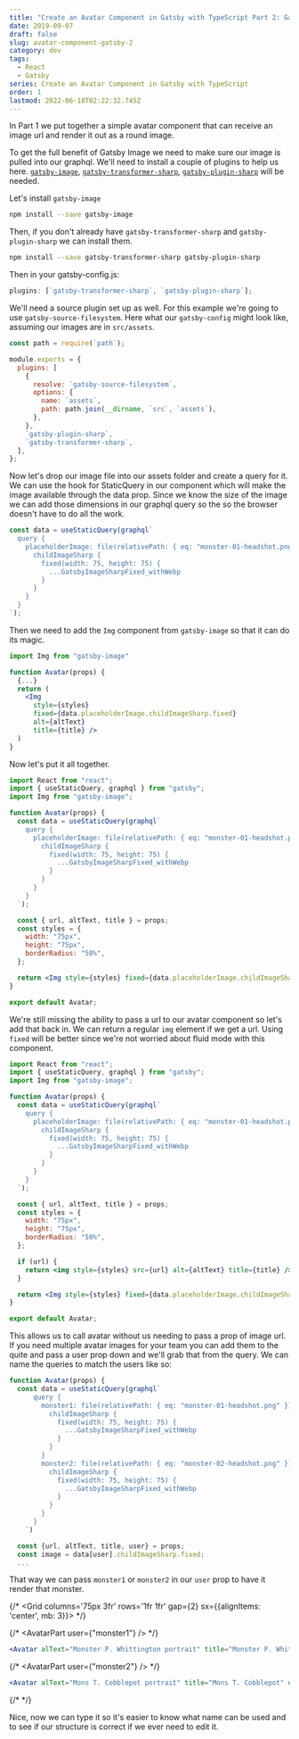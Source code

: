 ```yaml
---
title: "Create an Avatar Component in Gatsby with TypeScript Part 2: Gatsby Image"
date: 2019-09-07
draft: false
slug: avatar-component-gatsby-2
category: dev
tags:
  - React
  - Gatsby
series: Create an Avatar Component in Gatsby with TypeScript
order: 1
lastmod: 2022-06-18T02:22:32.745Z
---
```


In <Link to='/blog/avatar-component-gatsby-1'>Part 1</Link> we put together a simple avatar component that can receive an image url and render it out as a round image.

To get the full benefit of Gatsby Image we need to make sure our image is pulled into our graphql. We'll need to install a couple of plugins to help us here. [`gatsby-image`](https://www.gatsbyjs.org/packages/gatsby-image), [`gatsby-transformer-sharp`](https://www.gatsbyjs.org/packages/gatsby-transformer-sharp), [`gatsby-plugin-sharp`](https://www.gatsbyjs.org/packages/gatsby-plugin-sharp) will be needed.

Let's install `gatsby-image`

```bash
npm install --save gatsby-image
```

Then, if you don't already have `gatsby-transformer-sharp` and `gatsby-plugin-sharp` we can install them.

```bash
npm install --save gatsby-transformer-sharp gatsby-plugin-sharp
```

Then in your gatsby-config.js:

```js title='happy'
plugins: [`gatsby-transformer-sharp`, `gatsby-plugin-sharp`];
```

We'll need a source plugin set up as well. For this example we're going to use `gatsby-source-filesystem`. Here what our `gatsby-config` might look like, assuming our images are in `src/assets`.

```js
const path = require(`path`);

module.exports = {
  plugins: [
    {
      resolve: `gatsby-source-filesystem`,
      options: {
        name: `assets`,
        path: path.join(__dirname, `src`, `assets`),
      },
    },
    `gatsby-plugin-sharp`,
    `gatsby-transformer-sharp`,
  ],
};
```

Now let's drop our image file into our assets folder and create a query for it. We can use the hook for StaticQuery in our component which will make the image available through the data prop. Since we know the size of the image we can add those dimensions in our graphql query so the so the browser doesn't have to do all the work.

```jsx
const data = useStaticQuery(graphql`
  query {
    placeholderImage: file(relativePath: { eq: "monster-01-headshot.png" }) {
      childImageSharp {
        fixed(width: 75, height: 75) {
          ...GatsbyImageSharpFixed_withWebp
        }
      }
    }
  }
`);
```

Then we need to add the `Img` component from `gatsby-image` so that it can do its magic.

```jsx
import Img from "gatsby-image"

function Avatar(props) {
  {...}
  return (
    <Img
      style={styles}
      fixed={data.placeholderImage.childImageSharp.fixed}
      alt={altText}
      title={title} />
  )
}
```

Now let's put it all together.

```jsx
import React from "react";
import { useStaticQuery, graphql } from "gatsby";
import Img from "gatsby-image";

function Avatar(props) {
  const data = useStaticQuery(graphql`
    query {
      placeholderImage: file(relativePath: { eq: "monster-01-headshot.png" }) {
        childImageSharp {
          fixed(width: 75, height: 75) {
            ...GatsbyImageSharpFixed_withWebp
          }
        }
      }
    }
  `);

  const { url, altText, title } = props;
  const styles = {
    width: "75px",
    height: "75px",
    borderRadius: "50%",
  };

  return <Img style={styles} fixed={data.placeholderImage.childImageSharp.fixed} alt={altText} title={title} />;
}

export default Avatar;
```

We're still missing the ability to pass a url to our avatar component so let's add that back in. We can return a regular `img` element if we get a url. Using `fixed` will be better since we're not worried about fluid mode with this component.

```jsx
import React from "react";
import { useStaticQuery, graphql } from "gatsby";
import Img from "gatsby-image";

function Avatar(props) {
  const data = useStaticQuery(graphql`
    query {
      placeholderImage: file(relativePath: { eq: "monster-01-headshot.png" }) {
        childImageSharp {
          fixed(width: 75, height: 75) {
            ...GatsbyImageSharpFixed_withWebp
          }
        }
      }
    }
  `);

  const { url, altText, title } = props;
  const styles = {
    width: "75px",
    height: "75px",
    borderRadius: "50%",
  };

  if (url) {
    return <img style={styles} src={url} alt={altText} title={title} />;
  }

  return <Img style={styles} fixed={data.placeholderImage.childImageSharp.fixed} alt={altText} title={title} />;
}

export default Avatar;
```

This allows us to call avatar without us needing to pass a prop of image url. If you need multiple avatar images for your team you can add them to the quite and pass a user prop down and we'll grab that from the query. We can name the queries to match the users like so:

```jsx
function Avatar(props) {
  const data = useStaticQuery(graphql`
      query {
        monster1: file(relativePath: { eq: "monster-01-headshot.png" }) {
          childImageSharp {
            fixed(width: 75, height: 75) {
              ...GatsbyImageSharpFixed_withWebp
            }
          }
        }
        monster2: file(relativePath: { eq: "monster-02-headshot.png" }) {
          childImageSharp {
            fixed(width: 75, height: 75) {
              ...GatsbyImageSharpFixed_withWebp
            }
          }
        }
      }
    `)

  const {url, altText, title, user} = props;
  const image = data[user].childImageSharp.fixed;
  ...
```

That way we can pass `monster1` or `monster2` in our `user` prop to have it render that monster.

{/* <Grid columns='75px 3fr' rows='1fr 1fr' gap={2} sx={{alignItems: 'center', mb: 3}}> */}

{/* <AvatarPart user={"monster1"} /> */}

```jsx
<Avatar alText="Monster P. Whittington portrait" title="Monster P. Whittington" user="monster1" />
```

{/* <AvatarPart user={"monster2"} /> */}

```jsx
<Avatar alText="Mons T. Cobblepot portrait" title="Mons T. Cobblepot" user="monster2" />
```

{/* </Grid> */}

Nice, now we can type it so it's easier to know what name can be used and to see if our structure is correct if we ever need to edit it.
